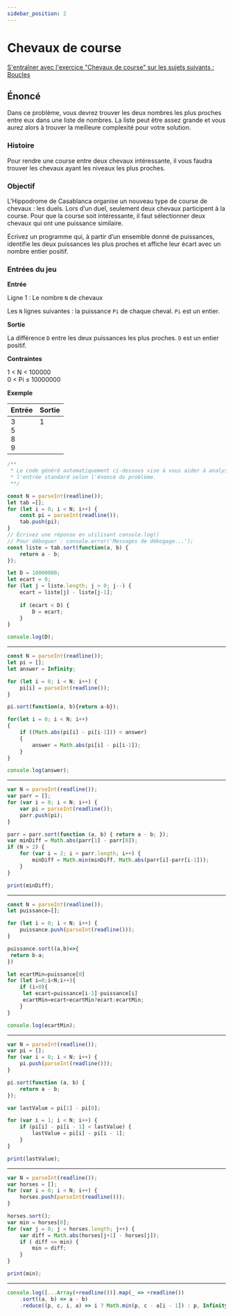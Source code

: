 ```yaml
---
sidebar_position: 2
---
```


# Chevaux de course

[S'entraîner avec l'exercice "Chevaux de course" sur les sujets suivants : Boucles](https://www.codingame.com/training/easy/horse-racing-duals)

## Énoncé

Dans ce problème, vous devrez trouver les deux nombres les plus proches entre eux dans une liste de nombres. La liste peut être assez grande
et vous aurez alors à trouver la meilleure complexité pour votre solution.

### Histoire

Pour rendre une course entre deux chevaux intéressante, il vous faudra trouver les chevaux ayant les niveaux les plus proches.

### Objectif

L’Hippodrome de Casablanca organise un nouveau type de course de chevaux : les duels. Lors d’un duel, seulement deux chevaux participent à
la course. Pour que la course soit intéressante, il faut sélectionner deux chevaux qui ont une puissance similaire.

Écrivez un programme qui, à partir d’un ensemble donné de puissances, identifie les deux puissances les plus proches et affiche leur écart
avec un nombre entier positif.

### Entrées du jeu

**Entrée**

Ligne 1 : Le nombre `N` de chevaux

Les `N` lignes suivantes : la puissance `Pi` de chaque cheval. `Pi` est un entier.

**Sortie**

La différence `D` entre les deux puissances les plus proches. `D` est un entier positif.

**Contraintes**

1 < N < 100000<br />
0 < Pi ≤ 10000000

**Exemple**

| Entrée | Sortie |
|--------|--------|
| 3<br />5<br />8<br />9 | 1<br /><br /><br /><br /> |

```javascript
/**
 * Le code généré automatiquement ci-dessous vise à vous aider à analyser
 * l'entrée standard selon l'énoncé du problème.
 **/

const N = parseInt(readline());
let tab =[];
for (let i = 0; i < N; i++) {
    const pi = parseInt(readline());
    tab.push(pi);
}
// Écrivez une réponse en utilisant console.log()
// Pour déboguer : console.error('Messages de débogage...');
const liste = tab.sort(function(a, b) {
    return a - b;
});

let D = 10000000;
let ecart = 0;
for (let j = liste.length; j > 0; j--) {
    ecart = liste[j] - liste[j-1];
    
    if (ecart < D) {
        D = ecart;
    }     
}

console.log(D);
```

-----

```javascript
const N = parseInt(readline());
let pi = [];
let answer = Infinity;

for (let i = 0; i < N; i++) {
    pi[i] = parseInt(readline());
}

pi.sort(function(a, b){return a-b});

for(let i = 0; i < N; i++)
{
    if ((Math.abs(pi[i] - pi[i-1])) < answer)
    {
        answer = Math.abs(pi[i] - pi[i-1]);
    }
}

console.log(answer);
```

------

```javascript
var N = parseInt(readline());
var parr = [];
for (var i = 0; i < N; i++) {
    var pi = parseInt(readline());
    parr.push(pi);
}

parr = parr.sort(function (a, b) { return a - b; });
var minDiff = Math.abs(parr[1] - parr[0]);
if (N > 2) {
    for (var i = 2; i < parr.length; i++) {
        minDiff = Math.min(minDiff, Math.abs(parr[i]-parr[i-1]));
    }
}

print(minDiff);
```

------

```javascript
const N = parseInt(readline());
let puissance=[];

for (let i = 0; i < N; i++) {
    puissance.push(parseInt(readline()));
}

puissance.sort((a,b)=>{
 return b-a;
})

let ecartMin=puissance[0]
for (let i=0;i<N;i++){
    if (i>0){
     let ecart=puissance[i-1]-puissance[i]
     ecartMin=ecart<ecartMin?ecart:ecartMin;
    }
}

console.log(ecartMin);
```

------

```javascript
var N = parseInt(readline());
var pi = [];
for (var i = 0; i < N; i++) {
    pi.push(parseInt(readline()));
}

pi.sort(function (a, b) {
    return a - b;
});

var lastValue = pi[1] - pi[0];

for (var i = 1; i < N; i++) {
    if (pi[i] - pi[i - 1] < lastValue) {
        lastValue = pi[i] - pi[i - 1];
    }
}

print(lastValue);
```


-----

```javascript
var N = parseInt(readline());
var horses = [];
for (var i = 0; i < N; i++) {
    horses.push(parseInt(readline()));
}

horses.sort();
var min = horses[0];
for (var j = 0; j < horses.length; j++) {
    var diff = Math.abs(horses[j+1] - horses[j]);
    if ( diff <= min) {
        min = diff;
    }
}

print(min);
```


-----

```javascript
console.log([...Array(+readline())].map(_ => +readline())
    .sort((a, b) => a - b)
    .reduce((p, c, i, a) => i ? Math.min(p, c - a[i - 1]) : p, Infinity));
```
